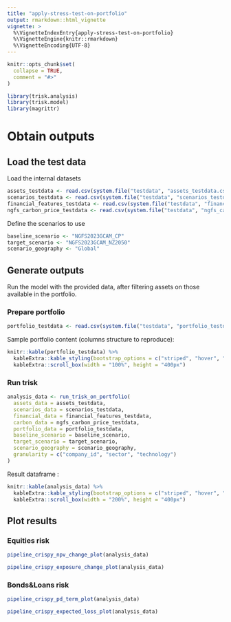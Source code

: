 ```yaml
---
title: "apply-stress-test-on-portfolio"
output: rmarkdown::html_vignette
vignette: >
  %\VignetteIndexEntry{apply-stress-test-on-portfolio}
  %\VignetteEngine{knitr::rmarkdown}
  %\VignetteEncoding{UTF-8}
---
```


```r
knitr::opts_chunk$set(
  collapse = TRUE,
  comment = "#>"
)
```

```r
library(trisk.analysis)
library(trisk.model)
library(magrittr)
```

# Obtain outputs 

## Load the test data

Load the internal datasets

```r
assets_testdata <- read.csv(system.file("testdata", "assets_testdata.csv", package = "trisk.model", mustWork=TRUE))
scenarios_testdata <- read.csv(system.file("testdata", "scenarios_testdata.csv", package = "trisk.model", mustWork=TRUE))
financial_features_testdata <- read.csv(system.file("testdata", "financial_features_testdata.csv", package = "trisk.model", mustWork=TRUE))
ngfs_carbon_price_testdata <- read.csv(system.file("testdata", "ngfs_carbon_price_testdata.csv", package = "trisk.model", mustWork=TRUE))
```

Define the scenarios to use

```r
baseline_scenario <- "NGFS2023GCAM_CP"
target_scenario <- "NGFS2023GCAM_NZ2050"
scenario_geography <- "Global"
```

## Generate outputs
Run the model with the provided data, after filtering assets on those available in the portfolio.

### Prepare portfolio
```r
portfolio_testdata <- read.csv(system.file("testdata", "portfolio_testdata.csv", package = "trisk.analysis"))
```

Sample portfolio content (columns structure to reproduce):

```r
knitr::kable(portfolio_testdata) %>%
  kableExtra::kable_styling(bootstrap_options = c("striped", "hover", "condensed")) %>%
  kableExtra::scroll_box(width = "100%", height = "400px")
```

### Run trisk 


```r
analysis_data <- run_trisk_on_portfolio(
  assets_data = assets_testdata,
  scenarios_data = scenarios_testdata,
  financial_data = financial_features_testdata,
  carbon_data = ngfs_carbon_price_testdata,
  portfolio_data = portfolio_testdata,
  baseline_scenario = baseline_scenario,
  target_scenario = target_scenario,
  scenario_geography = scenario_geography,
  granularity = c("company_id", "sector", "technology")
)
```

Result dataframe : 

```r
knitr::kable(analysis_data) %>%
  kableExtra::kable_styling(bootstrap_options = c("striped", "hover", "condensed")) %>%
  kableExtra::scroll_box(width = "200%", height = "400px")
```

## Plot results

### Equities risk

```r
pipeline_crispy_npv_change_plot(analysis_data)
```

```r
pipeline_crispy_exposure_change_plot(analysis_data)
```
### Bonds&Loans risk

```r
pipeline_crispy_pd_term_plot(analysis_data)
```

```r
pipeline_crispy_expected_loss_plot(analysis_data)
```
